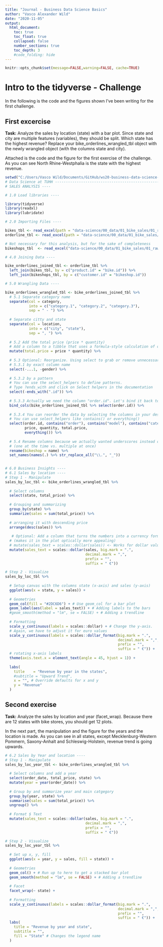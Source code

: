 ```yaml
---
title: "Journal - Business Data Science Basics"
author: "Vasco Alexander Wild"
date: "2020-11-05"
output:
  html_document:
    toc: true
    toc_float: true
    collapsed: false
    number_sections: true
    toc_depth: 3
    #code_folding: hide
---
```


```r
knitr::opts_chunk$set(message=FALSE,warning=FALSE, cache=TRUE)
```

# Intro to the tidyverse - Challenge

In the following is the code and the figures shown I've been writing for the first challenge.

## First excercise

**Task:**
Analyze the sales by location (state) with a bar plot. Since state and city are multiple features (variables), they should be split. Which state has the highest revenue? Replace your bike_orderlines_wrangled_tbl object with the newly wrangled object (with the columns state and city).

Attached is the code and the figure for the first exercise of the challenge. As you can see North Rhine-Westphalia is the state with the highest revenue.

```r
setwd("C:/Users/Vasco Wild/Documents/GitHub/ws20-business-data-science-basics---lab-journal-Vasco-Da-Gama-png/data-science")
# Data Science at TUHH ------------------------------------------------------
# SALES ANALYSIS ----

# 1.0 Load libraries ----

library(tidyverse)
library(readxl)
library(lubridate)

# 2.0 Importing Files ----

bikes_tbl <- read_excel(path = "data-science/00_data/01_bike_sales/01_raw_data/bikes.xlsx")
orderline_tbl <- read_excel(path = "data-science/00_data/01_bike_sales/01_raw_data/orderlines.xlsx")

# Not necessary for this analysis, but for the sake of completeness
bikeshops_tbl  <- read_excel("data-science/00_data/01_bike_sales/01_raw_data/bikeshops.xlsx")

# 4.0 Joining Data ----

bike_orderlines_joined_tbl <- orderline_tbl %>%
  left_join(bikes_tbl, by = c("product.id" = "bike.id")) %>%
  left_join(bikeshops_tbl, by = c("customer.id" = "bikeshop.id"))

# 5.0 Wrangling Data ----

bike_orderlines_wrangled_tbl <- bike_orderlines_joined_tbl %>%
  # 5.1 Separate category name
  separate(col = category,
           into = c("category.1", "category.2", "category.3"),
           sep = " - ") %>%
  
  # Separate citty and state
  separate(col = location,
           into = c("city", "state"),
           sep = ", ") %>%
  
  # 5.2 Add the total price (price * quantity) 
  # Add a column to a tibble that uses a formula-style calculation of other columns
  mutate(total.price = price * quantity) %>%
  
  # 5.3 Optional: Reorganize. Using select to grab or remove unnecessary columns
  # 5.3.1 by exact column name
  select(-...1, -gender) %>%
  
  # 5.3.2 by a pattern
  # You can use the select_helpers to define patterns. 
  # Type ?ends_with and click on Select helpers in the documentation
  select(-ends_with(".id")) %>%
  
  # 5.3.3 Actually we need the column "order.id". Let's bind it back to the data
  bind_cols(bike_orderlines_joined_tbl %>% select(order.id)) %>% 
  
  # 5.3.4 You can reorder the data by selecting the columns in your desired order.
  # You can use select_helpers like contains() or everything()
  select(order.id, contains("order"), contains("model"), contains("category"),
         price, quantity, total.price,
         everything()) %>%
  
  # 5.4 Rename columns because we actually wanted underscores instead of the dots
  # (one at the time vs. multiple at once)
  rename(bikeshop = name) %>%
  set_names(names(.) %>% str_replace_all("\\.", "_"))
  

# 6.0 Business Insights ----
# 6.1 Sales by location ----
# Step 1 - Manipulate
sales_by_loc_tbl <- bike_orderlines_wrangled_tbl %>%
  
  # Select columns
  select(state, total_price) %>%
  
  # Grouping and summarizing
  group_by(state) %>%
  summarize(sales = sum(total_price)) %>%
  
  # arranging it with descending price
  arrange(desc(sales)) %>%
  
   # Optional: Add a column that turns the numbers into a currency format 
  # (makes it in the plot optically more appealing)
  # mutate(sales_text = scales::dollar(sales)) <- Works for dollar values
  mutate(sales_text = scales::dollar(sales, big.mark = ".", 
                                     decimal.mark = ",", 
                                     prefix = "", 
                                     suffix = " €"))

# Step 2 - Visualize
sales_by_loc_tbl %>%
  
  # Setup canvas with the columns state (x-axis) and sales (y-axis)
  ggplot(aes(x = state, y = sales)) +
  
  # Geometries
  geom_col(fill = "#2DC6D6") + # Use geom_col for a bar plot
  geom_label(aes(label = sales_text)) + # Adding labels to the bars
  #geom_smooth(method = "lm", se = FALSE) + # Adding a trendline
  
  # Formatting
  scale_y_continuous(labels = scales::dollar) + # Change the y-axis.
  # Again, we have to adjust it for euro values
  scale_y_continuous(labels = scales::dollar_format(big.mark = ".",
                                                    decimal.mark = ",",
                                                    prefix = "",
                                                    suffix = " €")) +
  # rotating x-axis labels
  theme(axis.text.x = element_text(angle = 45, hjust = 1)) +
  
  labs(
    title    = "Revenue by year in the states",
    #subtitle = "Upward Trend",
    x = "", # Override defaults for x and y
    y = "Revenue"
  )
```
## Second exercise

**Task:**
Analyze the sales by location and year (facet_wrap). Because there are 12 states with bike stores, you should get 12 plots.

In the next part, the manipulation and the figure for the years and the location is made. As you can see in all states, except Mecklenburg-Western Pommern, Saxony-Anhalt and Schleswig-Holstein, revenue trend is going upwards.

```r
# 6.2 Sales by Year and location ----
# Step 1 - Manipulate
sales_by_loc_year_tbl <- bike_orderlines_wrangled_tbl %>%
  
  # Select columns and add a year
  select(order_date, total_price, state) %>%
  mutate(year = year(order_date)) %>%
  
  # Group by and summarize year and main catgegory
  group_by(year, state) %>%
  summarise(sales = sum(total_price)) %>%
  ungroup() %>%
  
  # Format $ Text
  mutate(sales_text = scales::dollar(sales, big.mark = ".", 
                                     decimal.mark = ",", 
                                     prefix = "", 
                                     suffix = " €"))

# Step 2 - Visualize
sales_by_loc_year_tbl %>%
  
  # Set up x, y, fill
  ggplot(aes(x = year, y = sales, fill = state)) +
  
  # Geometries
  geom_col() + # Run up to here to get a stacked bar plot
  geom_smooth(method = "lm", se = FALSE) + # Adding a trendline
  
  # Facet
  facet_wrap(~ state) +
  
  # Formatting
  scale_y_continuous(labels = scales::dollar_format(big.mark = ".", 
                                                    decimal.mark = ",", 
                                                    prefix = "", 
                                                    suffix = " €")) +
  labs(
    title = "Revenue by year and state",
    subtitle = "",
    fill = "State" # Changes the legend name
  )
```

<!-- **IMPORTANT:** You can delete everything in here and start fresh. You might want to start by not deleting anything above this line until you know what that stuff is doing. -->

<!-- This is an `.Rmd` file. It is plain text with special features. Any time you write just like this, it will be compiled to normal text in the website. If you put a \# in front of your text, it will create a top level-header. -->

<!-- # My first post -->

<!-- Last compiled: `r Sys.Date()` -->

<!-- Notice that whatever you define as a top level header, automatically gets put into the table of contents bar on the left.  -->

<!-- ## Second level header -->

<!-- You can add more headers by adding more hashtags. These won't be put into the table of contents -->

<!-- ### third level header -->

<!-- Here's an even lower level header -->

<!-- # My second post (note the order) -->

<!-- Last compiled: `r Sys.Date()` -->

<!-- I'm writing this tutorial going from the top down. And, this is how it will be printed. So, notice the second post is second in the list. If you want your most recent post to be at the top, then make a new post starting at the top. If you want the oldest first, do, then keep adding to the bottom -->

<!-- # Adding R stuff -->

<!-- So far this is just a blog where you can write in plain text and serve your writing to a webpage. One of the main purposes of this lab journal is to record your progress learning R. The reason I am asking you to use this process is because you can both make a website, and a lab journal, and learn R all in R-studio. This makes everything really convenient and in the same place.  -->

<!-- So, let's say you are learning how to make a histogram in R. For example, maybe you want to sample 100 numbers from a normal distribution with mean = 0, and standard deviation = 1, and then you want to plot a histogram. You can do this right here by using an r code block, like this: -->

<!-- ```{r} -->
<!-- samples <- rnorm(100, mean=0, sd=1) -->
<!-- hist(samples) -->
<!-- ``` -->

<!-- When you knit this R Markdown document, you will see that the histogram is printed to the page, along with the R code. This document can be set up to hide the R code in the webpage, just delete the comment (hashtag) from the cold folding option in the yaml header up top. For purposes of letting yourself see the code, and me see the code, best to keep it the way that it is. You'll learn that all of these things and more can be customized in each R code block. -->